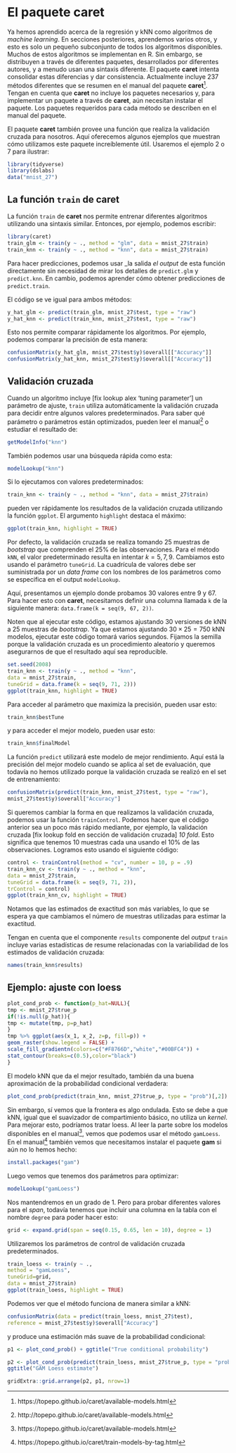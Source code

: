 # El paquete caret {#caret}

Ya hemos aprendido acerca de la regresión y kNN como algoritmos de _machine learning_. En secciones posteriores, aprendemos varios otros, y esto es solo un pequeño subconjunto de todos los algoritmos disponibles. Muchos de estos algoritmos se implementan en R. Sin embargo, se distribuyen a través de diferentes paquetes, desarrollados por diferentes autores, y a menudo usan una sintaxis diferente. El paquete __caret__ intenta consolidar estas diferencias y dar consistencia. Actualmente incluye 237 métodos diferentes que se resumen en el manual del paquete __caret__^[https://topepo.github.io/caret/available-models.html]. Tengan en cuenta que __caret__ no incluye los paquetes necesarios y, para implementar un paquete a través de __caret__, aún necesitan instalar el paquete. Los paquetes requeridos para cada método se describen en el manual del paquete.

El paquete __caret__ también provee una función que realiza la validación cruzada para nosotros. Aquí oferecemos algunos ejemplos que muestran cómo utilizamos este paquete increíblemente útil. Usaremos el ejemplo 2 o 7 para ilustrar:

```r
library(tidyverse)
library(dslabs)
data("mnist_27")
```


## La función `train` de caret

La función `train` de __caret__ nos permite entrenar diferentes algoritmos utilizando una sintaxis similar. Entonces, por ejemplo, podemos escribir:

```r
library(caret)
train_glm <- train(y ~ ., method = "glm", data = mnist_27$train)
train_knn <- train(y ~ ., method = "knn", data = mnist_27$train)
```

Para hacer predicciones, podemos usar _la salida _el output_ de esta función directamente sin necesidad de mirar los detalles de `predict.glm` y `predict.knn`. En cambio, podemos aprender cómo obtener predicciones de `predict.train`.

El código se ve igual para ambos métodos:
```r
y_hat_glm <- predict(train_glm, mnist_27$test, type = "raw")
y_hat_knn <- predict(train_knn, mnist_27$test, type = "raw")
```

Esto nos permite comparar rápidamente los algoritmos. Por ejemplo, podemos comparar la precisión de esta manera:

```r
confusionMatrix(y_hat_glm, mnist_27$test$y)$overall[["Accuracy"]]
confusionMatrix(y_hat_knn, mnist_27$test$y)$overall[["Accuracy"]]
```

## Validación cruzada {#caret-cv}

Cuando un algoritmo incluye [fix lookup alex 'tuning parameter'] un parámetro de ajuste, `train` utiliza automáticamente la validación cruzada para decidir entre algunos valores predeterminados. Para saber qué parámetro o parámetros están optimizados, pueden leer el manual^[http://topepo.github.io/caret/available-models.html] o estudiar el resultado de:

```r
getModelInfo("knn")
```

También podemos usar una búsqueda rápida como esta:

```r
modelLookup("knn")
```

Si lo ejecutamos con valores predeterminados:

```r
train_knn <- train(y ~ ., method = "knn", data = mnist_27$train)
```

pueden ver rápidamente los resultados de la validación cruzada utilizando la función `ggplot`. El argumento `highlight` destaca el máximo:

```r
ggplot(train_knn, highlight = TRUE)
```

Por defecto, la validación cruzada se realiza tomando 25 muestras de _bootstrap_ que comprenden el 25% de las observaciones. Para el método `kNN`, el valor predeterminado resulta en intentar $k=5, 7, 9$. Cambiamos esto usando el parámetro `tuneGrid`. La cuadrícula de valores debe ser suministrada por un _data frame_ con los nombres de los parámetros como se especifica en el output `modelLookup`.

Aquí, presentamos un ejemplo donde probamos 30 valores entre 9 y 67. Para hacer esto con __caret__, necesitamos definir una columna llamada `k` de la siguiente manera: `data.frame(k = seq(9, 67, 2))`.

Noten que al ejecutar este código, estamos ajustando 30 versiones de kNN a 25 muestras de _bootstrap_. Ya que estamos ajustando $30 \times 25 = 750$ kNN modelos, ejecutar este código tomará varios segundos. Fijamos la semilla porque la validación cruzada es un procedimiento aleatorio y queremos asegurarnos de que el resultado aquí sea reproducible.

```r
set.seed(2008)
train_knn <- train(y ~ ., method = "knn",
data = mnist_27$train,
tuneGrid = data.frame(k = seq(9, 71, 2)))
ggplot(train_knn, highlight = TRUE)
```

Para acceder al parámetro que maximiza la precisión, pueden usar esto:

```r
train_knn$bestTune
```

y para acceder el mejor modelo, pueden usar esto:

```r
train_knn$finalModel
```

La función `predict` utilizará este modelo de mejor rendimiento. Aquí está la precisión del mejor modelo cuando se aplica al set de evaluación, que todavía no hemos utilizado porque la validación cruzada se realizó en el set de entrenamiento:

```r
confusionMatrix(predict(train_knn, mnist_27$test, type = "raw"),
mnist_27$test$y)$overall["Accuracy"]
```

Si queremos cambiar la forma en que realizamos la validación cruzada, podemos usar la función `trainControl`. Podemos hacer que el código anterior sea un poco más rápido mediante, por ejemplo, la validación cruzada [fix lookup fold en sección de validación cruzada] _10 fold_. Esto significa que tenemos 10 muestras cada una usando el 10% de las observaciones. Logramos esto usando el siguiente código:

```r
control <- trainControl(method = "cv", number = 10, p = .9)
train_knn_cv <- train(y ~ ., method = "knn",
data = mnist_27$train,
tuneGrid = data.frame(k = seq(9, 71, 2)),
trControl = control)
ggplot(train_knn_cv, highlight = TRUE)
```

Notamos que las estimados de exactitud son más variables, lo que se espera ya que cambiamos el número de muestras utilizadas para estimar la exactitud.

Tengan en cuenta que el componente `results` componente del _output_ `train` incluye varias estadísticas de resume relacionadas con la variabilidad de los estimados de validación cruzada:

```r
names(train_knn$results)
```

<!--We can also see the standard deviation bars obtained from the cross validation samples:

```r
train_knn$results %>%
ggplot(aes(x = k, y = Accuracy)) +
geom_line() +
geom_point() +
geom_errorbar(aes(x = k,
ymin = Accuracy - AccuracySD,
ymax = Accuracy + AccuracySD))
```
-->

## Ejemplo: ajuste con loess

```r
plot_cond_prob <- function(p_hat=NULL){
tmp <- mnist_27$true_p
if(!is.null(p_hat)){
tmp <- mutate(tmp, p=p_hat)
}
tmp %>% ggplot(aes(x_1, x_2, z=p, fill=p)) +
geom_raster(show.legend = FALSE) +
scale_fill_gradientn(colors=c("#F8766D","white","#00BFC4")) +
stat_contour(breaks=c(0.5),color="black")
}
```

El modelo kNN que da el mejor resultado, también da una buena aproximación de la probabilidad condicional verdadera:

```r
plot_cond_prob(predict(train_knn, mnist_27$true_p, type = "prob")[,2])
```

Sin embargo, sí vemos que la frontera es algo ondulada. Esto se debe a que kNN, igual que el suavizador de compartimiento básico, no utiliza un _kernel_. Para mejorar esto, podríamos tratar loess. Al leer la parte sobre los modelos disponibles en el manual^[https://topepo.github.io/caret/available-models.html], vemos que podemos usar el método `gamLoess`.
En el manual^[https://topepo.github.io/caret/train-models-by-tag.html] también vemos que necesitamos instalar el paquete __gam__ si aún no lo hemos hecho:

```r
install.packages("gam")
```

Luego vemos que tenemos dos parámetros para optimizar:

```r
modelLookup("gamLoess")
```

Nos mantendremos en un grado de 1. Pero para probar diferentes valores para el _span_, todavía tenemos que incluir una columna en la tabla con el nombre `degree` para poder hacer esto:

```r
grid <- expand.grid(span = seq(0.15, 0.65, len = 10), degree = 1)
```

Utilizaremos los parámetros de control de validación cruzada predeterminados.

```r
train_loess <- train(y ~ .,
method = "gamLoess",
tuneGrid=grid,
data = mnist_27$train)
ggplot(train_loess, highlight = TRUE)
```

Podemos ver que el método funciona de manera similar a kNN:

```r
confusionMatrix(data = predict(train_loess, mnist_27$test),
reference = mnist_27$test$y)$overall["Accuracy"]
```

y produce una estimación más suave de la probabilidad condicional:

```r
p1 <- plot_cond_prob() + ggtitle("True conditional probability")

p2 <- plot_cond_prob(predict(train_loess, mnist_27$true_p, type = "prob")[,2]) +
ggtitle("GAM Loess estimate")

gridExtra::grid.arrange(p2, p1, nrow=1)
```



